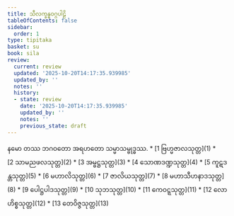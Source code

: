 ```yaml
---
title: သီလက္ခန္ဓဝဂ္ဂပါဠိ
tableOfContents: false
sidebar:
  order: 1
type: tipitaka
basket: su
book: sila
review:
  current: review
  updated: '2025-10-20T14:17:35.939985'
  updated_by: ''
  notes: ''
  history:
  - state: review
    date: '2025-10-20T14:17:35.939985'
    updated_by: ''
    notes: ''
    previous_state: draft
---
```


<Paragraph number="1" type="center" book="sila">
နမော တဿ ဘဂဝတော အရဟတော သမ္မာသမ္ဗုဒ္ဓဿ.

<ReviewStatus review={frontmatter.review} showDetails={true} />

<HypothesisAnnotation frontmatter={frontmatter} />


</Paragraph>

<TableOfContents book="sila">
* [1 ဗြဟ္မဇာလသုတ္တ](1)
* [2 သာမညဖလသုတ္တ](2)
* [3 အမ္ဗဋ္ဌသုတ္တ](3)
* [4 သောဏဒဏ္ဍသုတ္တ](4)
* [5 ကူဋဒန္တသုတ္တ](5)
* [6 မဟာလိသုတ္တ](6)
* [7 ဇာလိယသုတ္တ](7)
* [8 မဟာသီဟနာဒသုတ္တ](8)
* [9 ပေါဋ္ဌပါဒသုတ္တ](9)
* [10 သုဘသုတ္တ](10)
* [11 ကေဝဋ္ဋသုတ္တ](11)
* [12 လောဟိစ္စသုတ္တ](12)
* [13 တေဝိဇ္ဇသုတ္တ](13)
</TableOfContents>